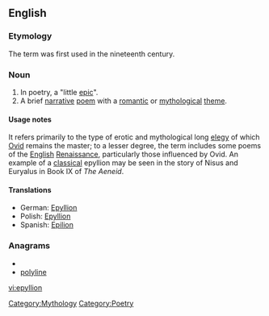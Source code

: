 ==English==

===Etymology===
The term was first used in the nineteenth century.

===Noun===
{{en-noun|epyllia}}

# In poetry, a "little [[epic]]".
# A brief [[narrative]] [[poem]] with a [[romantic]] or [[mythological]] [[theme]].

====Usage notes====

It refers primarily to the type of erotic and mythological long [[elegy]] of which [[Ovid]] remains the master; to a lesser degree, the term includes some poems of the [[English]] [[Renaissance]], particularly those influenced by Ovid. An example of a [[classical]] epyllion may be seen in the story of Nisus and Euryalus in Book IX of ''The Aeneid''.

====Translations====
{{trans-top|little epic poem}}
*German: [[Epyllion#German|Epyllion]]
*Polish: [[Epyllion#Polish|Epyllion]]
*Spanish: [[Epilion#Spanish|Epilion]]
{{trans-bottom}}

===Anagrams===
* {{alphagram|eillnopy}}
* [[polyline#English|polyline]]


[[Category:Mythology]]
[[Category:Poetry]]

[[vi:epyllion]]